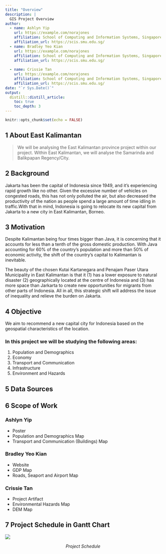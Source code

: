```yaml
---
title: "Overview"
description: |
  GIS Project Overview
author:
  - name: Ashlyn Yip 
    url: https://example.com/norajones
    affiliation: School of Computing and Information Systems, Singapore Management University
    affiliation_url: https://scis.smu.edu.sg/
  - name: Bradley Yeo Kian 
    url: https://example.com/norajones
    affiliation: School of Computing and Information Systems, Singapore Management University
    affiliation_url: https://scis.smu.edu.sg/
    
  - name: Crissie Tan 
    url: https://example.com/norajones
    affiliation: School of Computing and Information Systems, Singapore Management University
    affiliation_url: https://scis.smu.edu.sg/
date: "`r Sys.Date()`"
output: 
  distill::distill_article:
    toc: true
    toc_depth: 3
---
```


```r
knitr::opts_chunk$set(echo = FALSE)
```

## 1 About East Kalimantan
> We will be analysing the East Kalimantan province project within our project. Within East Kalimantan, we will analyse the Samarinda and Balikpapan Regency/City.


## 2 Background

Jakarta has been the capital of Indonesia since 1949, and it's experiencing rapid growth like no other. Given the excessive number of vehicles on congested roads, this has not only polluted the air, but also decreased the productivity of the nation as people spend a large amount of time idling in traffic.With that in mind, Indonesia is going to relocate its new capital from Jakarta to a new city in East Kalimantan, Borneo. 

## 3 Motivation 
Despite Kalimantan being four times bigger than Java, it is concerning that it accounts for less than a tenth of the gross domestic production. With Java accounting for 60% of the country’s population and more than 50% of economic activity, the shift of the country’s capital to Kalimantan is inevitable. 

The beauty of the chosen Kutai Kartanegara and Penajam Paser Utara Municipality in East Kalimantan is that it (1) has a lower exposure to natural disaster (2) geographically located at the centre of Indonesia and (3) has more space than Jarkarta to create new opportunities for migrants from other parts of Indonesia. All in all, this strategic shift will address the issue of inequality and relieve the burden on Jakarta. 

## 4 Objective
We aim to recommend a new capital city for Indonesia based on the geospatial characteristics of the location.

### In this project we will be studying the following areas: 
1. Population and Demographics  
2. Economy
3. Transport and Communication
4. Infrastructure
5. Environment and Hazards

## 5 Data Sources

## 6 Scope of Work
### Ashlyn Yip
- Poster
- Population and Demographics Map
- Transport and Communication (Buildings) Map

### Bradley Yeo Kian
- Website
- GDP Map
- Roads, Seaport and Airport Map

### Crissie Tan 
- Project Artifact
- Environmental Hazards Map
- DEM Map

## 7 Project Schedule in Gantt Chart

![](img/201_plan.png)

<center>
  *Project Schedule*
</center>


